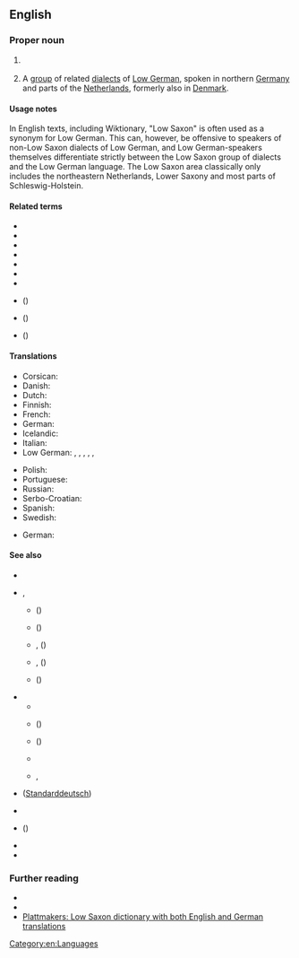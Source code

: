 ==English==
{{interwiktionary|code=nds}}

===Proper noun===
{{en-proper noun|head=[[low|Low]] [[Saxon]]}}

# {{synonym of|en|Low German}} {{gloss|West Germanic language}}
#: {{synonyms|en|Low German|Nether-Saxon|Plattdeutsch}}
# A [[group]] of related [[dialects]] of [[Low German]], spoken in northern [[Germany]] and parts of the [[Netherlands]], formerly also in [[Denmark]].

====Usage notes====
In English texts, including Wiktionary, "Low Saxon" is often used as a synonym for Low German. This can, however, be offensive to speakers of non-Low Saxon dialects of Low German, and Low German-speakers themselves differentiate strictly between the Low Saxon group of dialects and the Low German language. The Low Saxon area classically only includes the northeastern Netherlands, Lower Saxony and most parts of Schleswig-Holstein.

====Related terms====
{{top3}}
* {{l|en|Dutch Low Saxon}}
* {{l|en|East Low Saxon}}
* {{l|en|German Low Saxon}}
* {{l|en|Middle Low Saxon}}
* {{l|en|New Low Saxon}}
* {{l|en|Old Low Saxon}}
* {{l|en|West Low Saxon}}
* {{l|en|Middle Saxon}} ({{l|en|Middle Low German}})
* {{l|en|New Saxon}} ({{l|en|New Low German}})
* {{l|en|Old Saxon}} ({{l|en|Old Low German}})
{{bottom}}

====Translations====
{{trans-see|language|Low German}}

{{trans-top|language or language group}}
* Corsican: {{t+|co|bassu sassone}}
* Danish: {{t|da|nedersaksisk}}
* Dutch: {{t+|nl|Nedersaksisch|n}}
* Finnish: {{t+|fi|alasaksi}}
* French: {{t+|fr|bas saxon|m}}
* German: {{t+|de|Niedersächsisch}}
* Icelandic: {{t|is|niðursaxneska}}
* Italian: {{t|it|basso Sassone|m}}
* Low German: {{t+|nds|Neddersass'sch|n}}, {{t|nds|Neddersassisch|n}} {{qualifier|Northern}}, {{t|nds|Nedersaksisk}} {{qualifier|East Frisia}}, {{t+|nds|Nedersaksisch}} {{qualifier|Western}}, {{t|nds|Leegsaksisch}} {{qualifier|Groningen}}, {{t|nds|Neersassies}} {{qualifier|Twente, Bentheim}}
{{trans-mid}}
* Polish: {{t+|pl|dolnosaksoński}}
* Portuguese: {{t+|pt|baixo saxão}}
* Russian: {{t+|ru|нижнесаксо́нский|m}} {{qualifier|язы́к}}
* Serbo-Croatian: {{t|sh|donjosaksonski}}
* Spanish: {{t+|es|bajo sajón}}
* Swedish: {{t|sv|lågsachsiska}}
{{trans-bottom}}

{{trans-top|language group}}
* German: {{t|de|Westniederdeutsch|n}}
{{trans-mid}}
{{trans-bottom}}

====See also====
* {{l|en|German}}
* {{l|en|High German}}, {{l|en|High Dutch}}
** {{l|en|New High German}} ({{l|de|Neuhochdeutsch}})
** {{l|en|Middle High German}} ({{l|de|Mittelhochdeutsch}})
** {{l|en|Old High German}}, {{l|en|Old High Dutch}} ({{l|de|Althochdeutsch}})
** {{l|en|Middle German}}, {{l|en|Central German}} ({{l|de|Mitteldeutsch}})
** {{l|en|Upper German}} ({{l|de|Oberdeutsch}})
* {{l|en|Low German}}
** {{l|en|Middle Low German}}
** {{l|en|West Low German}} ({{l|de|Westniederdeutsch}})
** {{l|en|East Low German}} ({{l|de|Ostniederhdeutsch}})
** {{l|en|Low Prussian}}
** {{l|en|Mennonite Low German}}, {{l|en|Plautdietsch}}
* {{l|en|Standard German}} ([[Standarddeutsch]])
* {{l|en|Low Dutch}}
* {{l|en|Upper Saxon}} ({{l|de|Obersächsisch}})
* {{l|en|Anglo-Saxon}}
* {{l|en|West Saxon}}

===Further reading===
* {{pedia}}
* {{ethnologue|code=nds}}
* [http://plattmakers.de/?lang=en Plattmakers: Low Saxon dictionary with both English and German translations]

[[Category:en:Languages]]